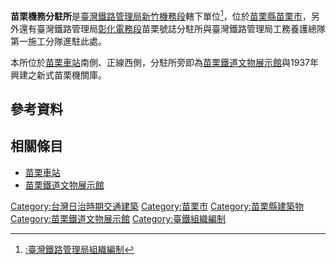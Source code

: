 '''苗栗機務分駐所'''是[[臺灣鐵路管理局|臺灣鐵路管理局]][[新竹機務段|新竹機務段]]轄下單位<ref>[[:臺灣鐵路管理局組織編制|:臺灣鐵路管理局組織編制]]</ref>，位於[[苗栗縣|苗栗縣]][[苗栗市|苗栗市]]，另外還有臺灣鐵路管理局[[彰化電務段|彰化電務段]]苗栗號誌分駐所與臺灣鐵路管理局工務養護總隊第一施工分隊進駐此處。

本所位於[[苗栗車站|苗栗車站]]南側、正線西側，分駐所旁即為[[苗栗鐵道文物展示館|苗栗鐵道文物展示館]]與1937年興建之新式苗栗機關庫。

== 參考資料 ==
{{reflist}}

== 相關條目 ==
*[[苗栗車站|苗栗車站]]
*[[苗栗鐵道文物展示館|苗栗鐵道文物展示館]]

{{coord|24|34|1.5|N|120|49|19.1|E|region:TW_type:landmark|display=title}}

[[Category:台灣日治時期交通建築|Category:台灣日治時期交通建築]]
[[Category:苗栗市|Category:苗栗市]]
[[Category:苗栗縣建築物|Category:苗栗縣建築物]]
[[Category:苗栗鐵道文物展示館|Category:苗栗鐵道文物展示館]]
[[Category:臺鐵組織編制|Category:臺鐵組織編制]]
{{stub}}